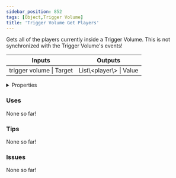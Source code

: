 ```yaml
---
sidebar_position: 852
tags: [Object,Trigger Volume]
title: 'Trigger Volume Get Players'
---
```


Gets all of the players currently inside a Trigger Volume. This is not synchronized with the Trigger Volume's events!



<IChip uuid="4c23af85-e05c-4be7-a708-c2f0cc67ebec"/>

<table><thead><tr><th>Inputs</th><th>Outputs</th></tr></thead><tbody><tr><td>trigger volume | Target</td><td>List\&lt;player\&gt; | Value</td></tr></tbody></table>

<details>
  <summary>Properties</summary>
  <div>
    <div>
    <table>
      <tbody>
        <tr>
          <td>Is beta required?</td>
          <td>No</td>
        </tr>
        <tr>
          <td>Is chip a trolling risk?</td>
          <td>No</td>
        </tr>
        <tr>
          <td>Is chip a role assignment risk?</td>
          <td>No</td>
        </tr>
        <tr>
          <td>Chip UUID</td>
          <td>4c23af85-e05c-4be7-a708-c2f0cc67ebec</td>
        </tr>
        <tr>
          <td>Room availability</td>
          <td>Available everywhere</td>
        </tr>
      </tbody>
    </table>
    </div>
  </div>
</details>

### Uses

None so far!

### Tips

None so far!

### Issues

None so far!